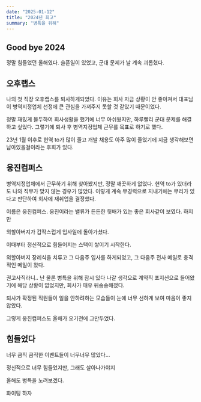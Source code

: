 ```yaml
---
date: "2025-01-12"
title: "2024년 회고"
summary: "병특을 위해"
---
```


## Good bye 2024

정말 힘들었던 올해였다. 슬픈일이 있었고, 군대 문제가 날 계속 괴롭혔다.

## 오후랩스

나의 첫 직장 오후랩스를 퇴사하게되었다. 이유는 회사 자금 상황이 안 좋아져서 대표님이 병역지정업체 선정에 큰 관심을 가져주지 못할 것 같았기 때문이었다.

정말 재밌게 몰두하여 회사생활을 했기에 너무 아쉬웠지만, 하루빨리 군대 문제를 해결하고 싶었다. 그렇기에 퇴사 후 병역지정업체 근무를 목표로 하기로 했다.

23년 1월 이후로 현역 to가 많이 줄고 개발 채용도 아주 많이 줄었기에 지금 생각해보면 남아있을걸이라는 후회가 있다.

## 웅진컴퍼스

병역지정업체에서 근무하기 위해 찾아봤지만, 정말 깨끗하게 없었다. 현역 to가 있더라도 나와 직무가 맞지 않는 경우가 많았다. 이렇게 계속 무경력으로 지내기에는 무리가 있다고 판단하여 회사에 재취업을 결정했다.

이름은 웅진컴퍼스. 웅진이라는 밸류가 든든한 뒷배가 있는 좋은 회사같이 보였다. 하지만

외할아버지가 갑작스럽게 입사일에 돌아가셨다.

이때부터 정신적으로 힘들어지는 스택이 쌓이기 시작한다.

외할아버지 장례식을 치루고 그 다음주 입사를 하게되었고, 그 다음주 전사 메일로 충격적인 메일이 왔다.

권고사직라니.. 난 물론 병특을 위해 잠시 있다 나갈 생각으로 계약직 포지션으로 들어왔기에 해당 상황이 없었지만, 회사가 매우 뒤숭숭해졌다.

퇴사가 확정된 직원들이 일을 안하려하는 모습들이 눈에 너무 선하게 보여 마음이 좋지 않았다.

그렇게 웅진컴퍼스도 올해가 오기전에 그만두었다.

## 힘들었다

너무 큼직 큼직한 이벤트들이 너무너무 많았다...

정신적으로 너무 힘들었지만, 그래도 살아나가야지

올해도 병특을 노려보겠다.

화이팅 하자